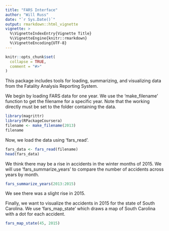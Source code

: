 ---
title: "FARS Interface"
author: "Will Russ"
date: "`r Sys.Date()`"
output: rmarkdown::html_vignette
vignette: >
  %\VignetteIndexEntry{Vignette Title}
  %\VignetteEngine{knitr::rmarkdown}
  %\VignetteEncoding{UTF-8}
---

```{r setup, include = FALSE}
knitr::opts_chunk$set(
  collapse = TRUE,
  comment = "#>"
)
```

This package includes tools for loading, summarizing, and visualizing data from the Fatality Analysis Reporting System. 

We begin by loading FARS data for one year. We use the 'make_filename' function to get the filename for a specific year. Note that the working directly must be set to the folder containing the data.

```{r}
library(magrittr)
library(RPackageCoursera)
filename <- make_filename(2013)
filename
```

Now, we load the data using 'fars_read'.

```{r}
fars_data <- fars_read(filename)
head(fars_data)
```



We think there may be a rise in accidents in the winter months of 2015. We will use 'fars_summarize_years' to compare the number of accidents across years by month.

```{r}
fars_summarize_years(2013:2015)
```
We see there was a slight rise in 2015.



Finally, we want to visualize the accidents in 2015 for the state of South Carolina. We use 'fars_map_state' which draws a map of South Carolina with a dot for each accident.

```{r}
fars_map_state(45, 2015)
```


